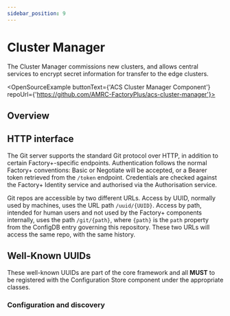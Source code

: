 ```yaml
---
sidebar_position: 9
---
```



# Cluster Manager

The Cluster Manager commissions new clusters, and allows central
services to encrypt secret information for transfer to the edge
clusters.

<OpenSourceExample buttonText={'ACS Cluster Manager Component'}
                   repoUrl={'https://github.com/AMRC-FactoryPlus/acs-cluster-manager'}></OpenSourceExample>

## Overview

<CentralCluster hilite="cluster-manager"/>

## HTTP interface

The Git server supports the standard Git protocol over HTTP, in addition
to certain Factory+-specific endpoints. Authentication follows the
normal Factory+ conventions: Basic or Negotiate will be accepted, or a
Bearer token retrieved from the `/token` endpoint. Credentials are
checked against the Factory+ Identity service and authorised via the
Authorisation service.

Git repos are accessible by two different URLs. Access by UUID, normally
used by machines, uses the URL path `/uuid/{UUID}`. Access by path,
intended for human users and not used by the Factory+ components
internally, uses the path `/git/{path}`, where `{path}` is the `path`
property from the ConfigDB entry governing this repository. These two
URLs will access the same repo, with the same history.

## Well-Known UUIDs

These well-known UUIDs are part of the core framework and all **MUST**
to be registered with the Configuration Store component under the
appropriate classes.

### Configuration and discovery

<WellKnownUUID type='Service Function' name='Cluster Manager'
               uuid=''
               description='The Service UUID used for locating the Cluster Manager endpoints'/>

